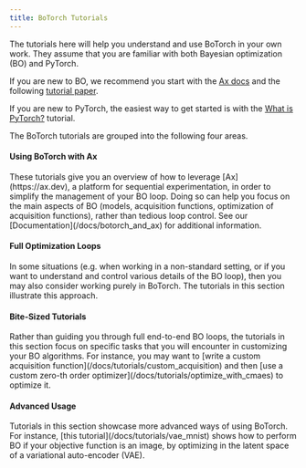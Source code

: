 ```yaml
---
title: BoTorch Tutorials
---
```

The tutorials here will help you understand and use BoTorch in
your own work. They assume that you are familiar with both
Bayesian optimization (BO) and PyTorch.

If you are new to BO, we recommend you start with the
[Ax docs](https://ax.dev/docs/bayesopt) and the
following
[tutorial paper](https://arxiv.org/abs/1807.02811).

If you are new to PyTorch, the easiest way to get started is
with the [What is PyTorch?](https://pytorch.org/tutorials/beginner/blitz/tensor_tutorial.html#sphx-glr-beginner-blitz-tensor-tutorial-py)
tutorial.

The BoTorch tutorials are grouped into the following four areas.


<h4>Using BoTorch with Ax</h4>
These tutorials give you an overview of how to leverage
[Ax](https://ax.dev), a platform for sequential
experimentation, in order to simplify the management of your BO
loop. Doing so can help you focus on the main aspects of BO
(models, acquisition functions, optimization of acquisition
functions), rather than tedious loop control. See our
[Documentation](/docs/botorch_and_ax)
for additional information.

<h4>Full Optimization Loops</h4>
In some situations (e.g. when working in a non-standard setting,
or if you want to understand and control various details of the
BO loop), then you may also consider working purely in BoTorch.
The tutorials in this section illustrate this approach.

<h4>Bite-Sized Tutorials</h4>
Rather than guiding you through full end-to-end BO loops, the
tutorials in this section focus on specific tasks that you will
encounter in customizing your BO algorithms. For instance, you
may want to
[write a custom acquisition function](/docs/tutorials/custom_acquisition)
and then
[use a custom zero-th order optimizer](/docs/tutorials/optimize_with_cmaes)
to optimize it.

<h4>Advanced Usage</h4>
Tutorials in this section showcase more advanced ways of using
BoTorch. For instance,
[this tutorial](/docs/tutorials/vae_mnist)
shows how to perform BO if your objective function is an image,
by optimizing in the latent space of a variational auto-encoder
(VAE).
